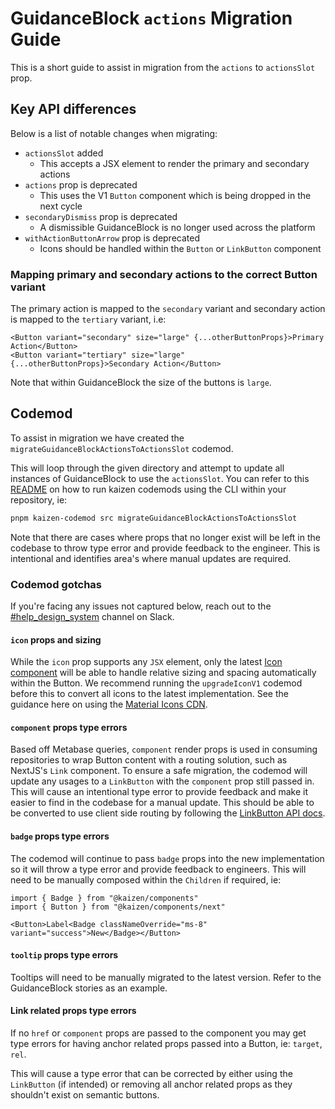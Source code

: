 
<Meta title="Components/GuidanceBlock/Migration Guide" />

# GuidanceBlock `actions` Migration Guide

This is a short guide to assist in migration from the `actions` to `actionsSlot` prop.

## Key API differences

Below is a list of notable changes when migrating:

- `actionsSlot` added
  - This accepts a JSX element to render the primary and secondary actions
- `actions` prop is deprecated
  - This uses the V1 `Button` component which is being dropped in the next cycle
- `secondaryDismiss` prop is deprecated
  - A dismissible GuidanceBlock is no longer used across the platform
- `withActionButtonArrow` prop is deprecated
  - Icons should be handled within the `Button` or `LinkButton` component

### Mapping primary and secondary actions to the correct Button variant

The primary action is mapped to the `secondary` variant and secondary action is mapped to the `tertiary` variant, i.e:

```tsx
<Button variant="secondary" size="large" {...otherButtonProps}>Primary Action</Button>
<Button variant="tertiary" size="large" {...otherButtonProps}>Secondary Action</Button>
```

Note that within GuidanceBlock the size of the buttons is `large`.

## Codemod

To assist in migration we have created the `migrateGuidanceBlockActionsToActionsSlot` codemod.

This will loop through the given directory and attempt to update all instances of GuidanceBlock to use the `actionsSlot`. You can refer to this [README](https://github.com/cultureamp/kaizen-design-system/blob/main/packages/components/codemods/README.md#kaizen-codemods) on how to run kaizen codemods using the CLI within your repository, ie:

```bash
pnpm kaizen-codemod src migrateGuidanceBlockActionsToActionsSlot
```

Note that there are cases where props that no longer exist will be left in the codebase to throw type error and provide feedback to the engineer. This is intentional and identifies area's where manual updates are required.

### Codemod gotchas

If you're facing any issues not captured below, reach out to the [#help_design_system](https://cultureamp.slack.com/archives/C0189KBPM4Y) channel on Slack.

#### `icon` props and sizing

While the `icon` prop supports any `JSX` element, only the latest [Icon component](/docs/components-icon-api-specification--docs) will be able to handle relative sizing and spacing automatically within the Button. We recommend running the `upgradeIconV1` codemod before this to convert all icons to the latest implementation. See the guidance here on using the [Material Icons CDN](/docs/guides-app-starter--docs#5-link-to-google-material-symbols-cdn).

#### `component` props type errors

Based off Metabase queries, `component` render props is used in consuming repositories to wrap Button content with a routing solution, such as NextJS's `Link` component. To ensure a safe migration, the codemod will update any usages to a `LinkButton` with the `component` prop still passed in. This will cause an intentional type error to provide feedback and make it easier to find in the codebase for a manual update. This should be able to be converted to use client side routing by following the [LinkButton API docs](https://cultureamp.design/?path=/docs/components-linkbutton-api-specification--docs).

#### `badge` props type errors

The codemod will continue to pass `badge` props into the new implementation so it will throw a type error and provide feedback to engineers. This will need to be manually composed within the `Children` if required, ie:

```
import { Badge } from "@kaizen/components"
import { Button } from "@kaizen/components/next"

<Button>Label<Badge classNameOverride="ms-8" variant="success">New</Badge></Button>
```

#### `tooltip` props type errors

Tooltips will need to be manually migrated to the latest version. Refer to the GuidanceBlock stories as an example.

#### Link related props type errors

If no `href` or `component` props are passed to the component you may get type errors for having anchor related props passed into a Button, ie: `target`, `rel`.

This will cause a type error that can be corrected by either using the `LinkButton` (if intended) or removing all anchor related props as they shouldn't exist on semantic buttons.
